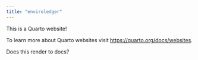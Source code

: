 ```yaml
---
title: "enviroledger"
---
```


This is a Quarto website!

To learn more about Quarto websites visit <https://quarto.org/docs/websites>.

Does this render to docs?
